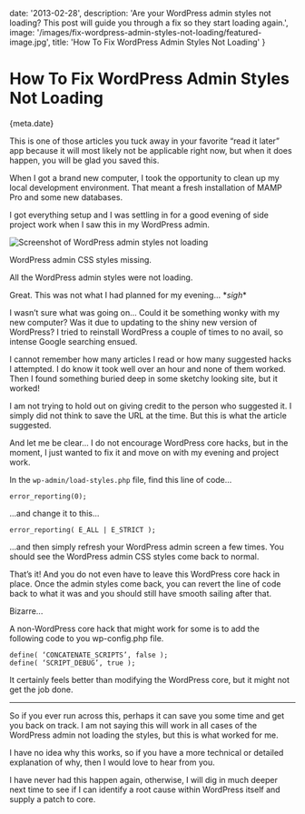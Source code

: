 
date: '2013-02-28',
description: 'Are your WordPress admin styles not loading? This post will guide you through a fix so they start loading again.',
image: '/images/fix-wordpress-admin-styles-not-loading/featured-image.jpg',
title: 'How To Fix WordPress Admin Styles Not Loading'
}


# How To Fix WordPress Admin Styles Not Loading

<Date>{meta.date}</Date>

This is one of those articles you tuck away in your favorite “read it later” app because it will most likely not be applicable right now, but when it does happen, you will be glad you saved this.

When I got a brand new computer, I took the opportunity to clean up my local development environment. That meant a fresh installation of MAMP Pro and some new databases.

I got everything setup and I was settling in for a good evening of side project work when I saw this in my WordPress admin.

![Screenshot of WordPress admin styles not loading](/images/fix-wordpress-admin-styles-not-loading/wordpress-admin-missing-styles.jpg)

WordPress admin CSS styles missing.

All the WordPress admin styles were not loading.

Great. This was not what I had planned for my evening... \*_sigh_\*

I wasn’t sure what was going on... Could it be something wonky with my new computer? Was it due to updating to the shiny new version of WordPress? I tried to reinstall WordPress a couple of times to no avail, so intense Google searching ensued.

I cannot remember how many articles I read or how many suggested hacks I attempted. I do know it took well over an hour and none of them worked. Then I found something buried deep in some sketchy looking site, but it worked!

I am not trying to hold out on giving credit to the person who suggested it. I simply did not think to save the URL at the time. But this is what the article suggested.

And let me be clear... I do not encourage WordPress core hacks, but in the moment, I just wanted to fix it and move on with my evening and project work.

In the `wp-admin/load-styles.php` file, find this line of code...

```
error_reporting(0);
```

...and change it to this...

```
error_reporting( E_ALL | E_STRICT );
```

...and then simply refresh your WordPress admin screen a few times. You should see the WordPress admin CSS styles come back to normal.

That’s it! And you do not even have to leave this WordPress core hack in place. Once the admin styles come back, you can revert the line of code back to what it was and you should still have smooth sailing after that.

Bizarre...

A non-WordPress core hack that might work for some is to add the following code to you wp-config.php file.

```
define( ‘CONCATENATE_SCRIPTS’, false );
define( ‘SCRIPT_DEBUG’, true );
```

It certainly feels better than modifying the WordPress core, but it might not get the job done.

---

So if you ever run across this, perhaps it can save you some time and get you back on track. I am not saying this will work in all cases of the WordPress admin not loading the styles, but this is what worked for me.

I have no idea why this works, so if you have a more technical or detailed explanation of why, then I would love to hear from you.

I have never had this happen again, otherwise, I will dig in much deeper next time to see if I can identify a root cause within WordPress itself and supply a patch to core.
